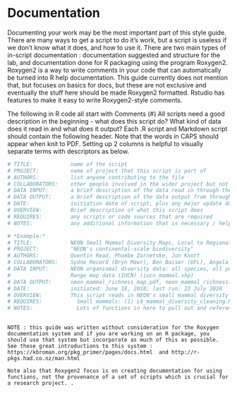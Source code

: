 # Documentation

Documenting your work may be the most important part of this style guide.  
There are many ways to get a script to do it's work, but a script is useless if we don't know what it does, and how to use it.    There are two main types of in-script documentation : documentation suggested and structure for the lab, and documentation done for R packaging using the program Roxygen2.     Roxygen2 is a way to write comments in your code that can automatically be turned into R help documentation.    This guide currently does not mention that, but focuses on basics for docs, but these are not exclusive and eventually the stuff here should be made Roxygen2 formatted.    Rstudio has features to make it easy to write Roxygen2-style comments.  

The following in R code all start with Comments (#) 
    All scripts need a good description in the beginning - what does this script do? What kind of data does it read in and what does it output?
    Each .R script and Markdown script should contain the following header. Note that the words in CAPS should appear when knit to PDF. Setting up 2 columns is helpful to visually separate terms with descriptors as below. 

```r
# TITLE:            name of the script
# PROJECT:          name of project that this script is part of
# AUTHORS:          list anyone contributing to the file
# COLLABORATORS:    other people involved in the wider project but not necessarily on the script
# DATA INPUT:       a brief description of the data read in through the script, including what format it’s in
# DATA OUTPUT:      a brief description of the data output from through the script, including what format it’s in
# DATE:             initiation date of script, plus any major update dates
# OVERVIEW:         Brief description of what this script does
# REQUIRES:         any scripts or code sources that are required
# NOTES:            any additional information that is necessary / helpful to describe what needs to be done next

# *Example:*
# TITLE:            NEON Small Mammal Diversity Maps, Local to Regional
# PROJECT:          "NEON's continental-scale biodiversity"
# AUTHORS:          Quentin Read, Phoebe Zarnetske, Jon Knott
# COLLABORATORS:    Sydne Record (Bryn Mawr), Ben Baiser (UFL), Angela Strecker (WWU), Kate Thibault (NEON)
# DATA INPUT:       NEON organismal diversity data: all species, all years, all sites: neon_org_data_all.csv 
#                   Range map data (IUCN) (iucn_mammal.shp)
# DATA OUTPUT:      neon_mammal_richness_map.pdf, neon_mammal_richness.shp, multi_panel_mammal_plot.pdf 
# DATE:             initiated: June 18, 2018; last run: 23 July 2020
# OVERVIEW:         This script reads in NEON's small mammal diversity data, maps 2019 NEON diversity at NEON sites, maps background diversity across the US, and plots local (site or plot) vs. regional species pool relationships.
# REQUIRES:           Small mammals: (1) L0_mammal_diversity_cleaning.R (2) L1_mammal_diversity.R
# NOTES:              Lots of functions in here to pull out and reference because they will apply to each taxa. Add functionality to plot different years, and cumulative diversity across all years: requiring edit to L1_mammal_diversity.R
 
```   
    NOTE : this guide was written without consideration for the Roxygen documentation system and if you are working on an R package, you should use that system but incorporate as much of this as possible.   See these great introductions to this system : https://kbroman.org/pkg_primer/pages/docs.html  and http://r-pkgs.had.co.nz/man.html
    
    Note also that Roxygen2 focus is on creating documentation for using functions, not the provenance of a set of scripts which is crucial for a research project. .   
    
